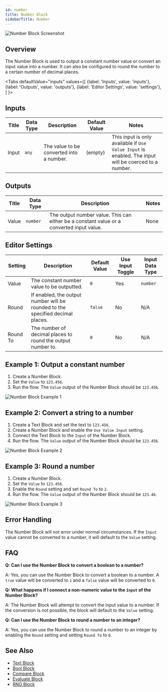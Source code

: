```yaml
---
id: number
title: Number Block
sidebarTitle: Number
---
```



![Number Block Screenshot](./assets/number-block.png)

## Overview

The Number Block is used to output a constant number value or convert an input value into a number. It can also be configured to round the number to a certain number of decimal places.

<Tabs
  defaultValue="inputs"
  values={[
    {label: 'Inputs', value: 'inputs'},
    {label: 'Outputs', value: 'outputs'},
    {label: 'Editor Settings', value: 'settings'},
  ]
}>

<TabItem value="inputs">

## Inputs

| Title | Data Type | Description                              | Default Value | Notes                                                                                                |
| ----- | --------- | ---------------------------------------- | ------------- | ---------------------------------------------------------------------------------------------------- |
| Input | `any`     | The value to be converted into a number. | (empty)       | This input is only available if `Use Value Input` is enabled. The input will be coerced to a number. |

</TabItem>

<TabItem value="outputs">

## Outputs

| Title | Data Type | Description                                                                              | Notes |
| ----- | --------- | ---------------------------------------------------------------------------------------- | ----- |
| Value | `number`  | The output number value. This can either be a constant value or a converted input value. | None  |

</TabItem>

<TabItem value="settings">

## Editor Settings

| Setting  | Description                                                                    | Default Value | Use Input Toggle | Input Data Type |
| -------- | ------------------------------------------------------------------------------ | ------------- | ---------------- | --------------- |
| Value    | The constant number value to be outputted.                                     | `0`           | Yes              | `number`        |
| Round    | If enabled, the output number will be rounded to the specified decimal places. | `false`       | No               | N/A             |
| Round To | The number of decimal places to round the output number to.                    | `0`           | No               | N/A             |

</TabItem>

</Tabs>

## Example 1: Output a constant number

1. Create a Number Block.
2. Set the `Value` to `123.456`.
3. Run the flow. The `Value` output of the Number Block should be `123.456`.

![Number Block Example 1](./assets/number-block-example-01.png)

## Example 2: Convert a string to a number

1. Create a Text Block and set the text to `123.456`.
2. Create a Number Block and enable the `Use Value Input` setting.
3. Connect the Text Block to the `Input` of the Number Block.
4. Run the flow. The `Value` output of the Number Block should be `123.456`.

![Number Block Example 2](./assets/number-block-example-02.png)

## Example 3: Round a number

1. Create a Number Block.
2. Set the `Value` to `123.456`.
3. Enable the `Round` setting and set `Round To` to `2`.
4. Run the flow. The `Value` output of the Number Block should be `123.46`.

![Number Block Example 3](./assets/number-block-example-03.png)

## Error Handling

The Number Block will not error under normal circumstances. If the `Input` value cannot be converted to a number, it will default to the `Value` setting.

## FAQ

**Q: Can I use the Number Block to convert a boolean to a number?**

A: Yes, you can use the Number Block to convert a boolean to a number. A `true` value will be converted to `1` and a `false` value will be converted to `0`.

**Q: What happens if I connect a non-numeric value to the `Input` of the Number Block?**

A: The Number Block will attempt to convert the input value to a number. If the conversion is not possible, the block will default to the `Value` setting.

**Q: Can I use the Number Block to round a number to an integer?**

A: Yes, you can use the Number Block to round a number to an integer by enabling the `Round` setting and setting `Round To` to `0`.

## See Also

- [Text Block](./text.mdx)
- [Bool Block](./bool.mdx)
- [Compare Block](./compare.mdx)
- [Evaluate Block](./evaluate.mdx)
- [RNG Block](./rng.mdx)
